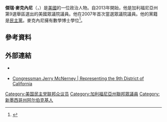 '''傑瑞·麥克內尼'''（{{lang-en|Jerry McNerney}}，{{bd|1951年|6月18日}}）是[[美國|美國]]的一位政治人物。自2013年開始，他是加利福尼亞州第9選舉區選出的美國眾議院議員。他在2007年首次當選眾議院議員。他的黨籍是[[民主黨_(美國)|民主黨]]。麥克內尼擁有數學博士學位<ref name="McNerney">{{Cite web |author=Jerry McNerney |url=http://www.yubanet.com/artman/publish/article_41601.shtml |title=Biographical detail in op-ed: "Three-ring Pombo Cash Circus Comes to Stockton" |date=2006-09-02 |publisher=YubaNet.com |deadurl=yes |archiveurl=https://web.archive.org/web/20070928001116/http://www.yubanet.com/artman/publish/article_41601.shtml |archivedate=2007-09-28 |accessdate=2016-01-05 }}</ref>。

== 參考資料 ==
{{reflist}}

== 外部連結 ==
* {{Official|https://jerrymcnerney.org/}} {{en}}
* [https://mcnerney.house.gov/ Congressman Jerry McNerney | Representing the 9th District of California] {{Wayback|url=https://mcnerney.house.gov/ |date=20201208054553 }} {{en}}

{{normdaten}}
{{DEFAULTSORT:mcnerney}}
[[Category:美国民主党联邦众议员|Category:美国民主党联邦众议员]]
[[Category:加利福尼亞州聯邦眾議員|Category:加利福尼亞州聯邦眾議員]]
[[Category:新墨西哥州阿尔伯克基人|Category:新墨西哥州阿尔伯克基人]]
{{US-poli-bio-stub}}